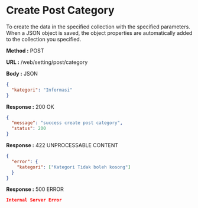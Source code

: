 
# Create Post Category

To create the data in the specified collection with the specified parameters.
When a JSON object is saved, the object properties are automatically added to the collection you specified.

**Method :** <Badge variant="success">POST</Badge>

**URL :** <Badge variant="dark">/web/setting/post/category</Badge>

**Body :** <Badge variant="purple">JSON</Badge>

```json
{
  "kategori": "Informasi"
}
```

**Response :** <BadgeOutline variant="success">200 OK</BadgeOutline>

```json
{
  "message": "success create post category",
  "status": 200
}
```

**Response :** <BadgeOutline variant="info">422 UNPROCESSABLE CONTENT</BadgeOutline>

```json
{
  "error": {
    "kategori": ["Kategori Tidak boleh kosong"]
  }
}
```

**Response :** <BadgeOutline variant="danger">500 ERROR</BadgeOutline>

```json
Internal Server Error
```
